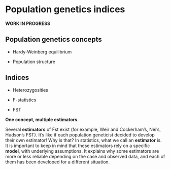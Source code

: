 # Population genetics indices

__WORK IN PROGRESS__

## Population genetics concepts

* Hardy-Weinberg equilibrium

* Population structure

## Indices

* Heterozygosities

* F-statistics

* FST


:::note
__One concept, multiple estimators.__

Several __estimators__ of Fst exist (for example, Weir and Cockerham's, Nei's, 
Hudson's FST). It's like if each population geneticist decided to develop their
own estimator! Why is that? In statistics, what we call an __estimator__
is. It is important to keep in mind that these estimators rely on a specific __model__,
with underlying assumptions. It explains why some estimators are more or less reliable
depending on the case and observed data, and each of them has been developed for 
a different situation.
:::
